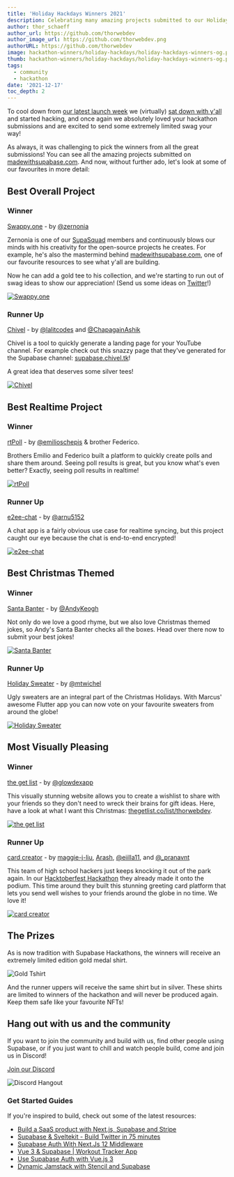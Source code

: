 ```yaml
---
title: 'Holiday Hackdays Winners 2021'
description: Celebrating many amazing projects submitted to our Holiday Hackdays Hackathon.
author: thor_schaeff
author_url: https://github.com/thorwebdev
author_image_url: https://github.com/thorwebdev.png
authorURL: https://github.com/thorwebdev
image: hackathon-winners/holiday-hackdays/holiday-hackdays-winners-og.png
thumb: hackathon-winners/holiday-hackdays/holiday-hackdays-winners-og.png
tags:
  - community
  - hackathon
date: '2021-12-17'
toc_depth: 2
---
```


To cool down from [our latest launch week](/blog/2021/12/15/beta-november-2021-launch-week-recap) we (virtually) [sat down with y'all](https://youtu.be/TijBVcV4jXw) and started hacking, and once again we absolutely loved your hackathon submissions and are excited to send some extremely limited swag your way!

As always, it was challenging to pick the winners from all the great submissions! You can see all the amazing projects submitted on [madewithsupabase.com](https://www.madewithsupabase.com/holiday-hackdays). And now, without further ado, let's look at some of our favourites in more detail:

## Best Overall Project

### Winner

[Swappy.one](https://github.com/zernonia/swappy-one) - by [@zernonia](https://twitter.com/zernonia)

Zernonia is one of our [SupaSquad](https://supabase.com/docs/handbook/supasquad) members and continuously blows our minds with his creativity for the open-source projects he creates. For example, he's also the mastermind behind [madewithsupabase.com](https://www.madewithsupabase.com/), one of our favourite resources to see what y'all are building.

Now he can add a gold tee to his collection, and we're starting to run out of swag ideas to show our appreciation! (Send us some ideas on [Twitter](https://twitter.com/supabase)!)

[![Swappy.one](https://www.madewithsupabase.com/api/resize?link=Swappy.one-rsx33-Frame%2030.png&w=1000)](https://github.com/zernonia/swappy-one)

### Runner Up

[Chivel](https://github.com/lalit2005/chivel) - by [@lalitcodes](https://twitter.com/lalitcodes) and [@ChapagainAshik](https://twitter.com/ChapagainAshik)

Chivel is a tool to quickly generate a landing page for your YouTube channel. For example check out this snazzy page that they've generated for the Supabase channel: [supabase.chivel.tk](https://supabase.chivel.tk/)!

A great idea that deserves some silver tees!

[![Chivel](https://www.madewithsupabase.com/api/resize?link=Chivel-a03sx-ogimage.png&w=1000)](https://github.com/lalit2005/chivel)

## Best Realtime Project

### Winner

[rtPoll](https://github.com/emilioschepis/rtpoll) - by [@emilioschepis](https://twitter.com/emilioschepis) & brother Federico.

Brothers Emilio and Federico built a platform to quickly create polls and share them around. Seeing poll results is great, but you know what's even better? Exactly, seeing poll results in realtime!

[![rtPoll](https://madewithsupabase.com/api/resize?link=RT%20Poll%20-%20Realtime%20Polls-bpl8s-rtpoll-rt.png&w=1000)](https://github.com/emilioschepis/rtpoll)

### Runner Up

[e2ee-chat](https://github.com/arnu515/supabase-e2ee-chat) - by [@arnu5152](https://twitter.com/arnu5152)

A chat app is a fairly obvious use case for realtime syncing, but this project caught our eye because the chat is end-to-end encrypted!

[![e2ee-chat](https://www.madewithsupabase.com/api/resize?link=End-to-end%20encrypted%20chat-eap1qg-Screenshot%20from%202021-12-12%2014-32-08.png&w=1000)](https://github.com/arnu515/supabase-e2ee-chat)

## Best Christmas Themed

### Winner

[Santa Banter](https://github.com/Keoooo/santa-banter) - by [@AndyKeogh](https://twitter.com/AndyKeogh)

Not only do we love a good rhyme, but we also love Christmas themed jokes, so Andy's Santa Banter checks all the boxes. Head over there now to submit your best jokes!

[![Santa Banter](https://madewithsupabase.com/api/resize?link=Santa%20Banter%20-dc8wef-Screenshot%202021-12-07%20at%2009.59.08.png&w=1000)](https://github.com/Keoooo/santa-banter)

### Runner Up

[Holiday Sweater](https://github.com/Morel-Tech/ugly_sweater_app) - by [@mtwichel](https://twitter.com/mtwichel)

Ugly sweaters are an integral part of the Christmas Holidays. With Marcus' awesome Flutter app you can now vote on your favourite sweaters from around the globe!

[![Holiday Sweater](https://madewithsupabase.com/api/resize?link=Holiday%20Sweater%20Contest-pjm3r-Screen%20Shot%202021-12-12%20at%2010.52.24%20PM.png&w=1000)](https://github.com/Morel-Tech/ugly_sweater_app)

## Most Visually Pleasing

### Winner

[the get list](https://github.com/glowdex/wishlist) - by [@glowdexapp](https://twitter.com/glowdexapp)

This visually stunning website allows you to create a wishlist to share with your friends so they don't need to wreck their brains for gift ideas. Here, have a look at what I want this Christmas: [thegetlist.co/list/thorwebdev](https://www.thegetlist.co/list/thorwebdev).

[![the get list](https://www.madewithsupabase.com/api/resize?link=thegetlist.png&w=1000)](https://github.com/glowdex/wishlist)

### Runner Up

[card creator](https://github.com/maggie-j-liu/card-creator) - by [maggie-j-liu](https://github.com/maggie-j-liu), [Arash](https://github.com/arashnrim), [@eiilla11](https://twitter.com/eiilla11), and [@_pranavnt](https://twitter.com/_pranavnt)

This team of high school hackers just keeps knocking it out of the park again. In our [Hacktoberfest Hackathon](https://supabase.com/blog/2021/10/14/hacktoberfest-hackathon-winners-2021#most-spookyfun) they already made it onto the podium. This time around they built this stunning greeting card platform that lets you send well wishes to your friends around the globe in no time. We love it!

[![card creator](https://madewithsupabase.com/api/resize?link=Card%20Creator-vs9hc-Screen%20Shot%202021-12-12%20at%2011.12.23%20PM.png&w=1000)](https://youtu.be/Yx4N2bONA44)

## The Prizes

As is now tradition with Supabase Hackathons, the winners will receive an extremely limited edition gold medal shirt.

![Gold Tshirt](/images/blog/hackathon-winners/holiday-hackdays/holiday-hackdays-winners-shirt.png)

And the runner uppers will receive the same shirt but in silver. These shirts are limited to winners of the hackathon and will never be produced again. Keep them safe like your favourite NFTs!

## Hang out with us and the community

If you want to join the community and build with us, find other people using Supabase, or if you just want to chill and watch people build, come and join us in Discord!

[Join our Discord](https://discord.supabase.com)

![Discord Hangout](/images/blog/hackathon/community.png)

### Get Started Guides

If you're inspired to build, check out some of the latest resources:

- [Build a SaaS product with Next.js, Supabase and Stripe](https://egghead.io/courses/build-a-saas-product-with-next-js-supabase-and-stripe-61f2bc20)
- [Supabase & Sveltekit - Build Twitter in 75 minutes](https://youtu.be/mPQyckogDYc)
- [Supabase Auth With Next.Js 12 Middleware](https://jitsu.com/blog/supabase-nextjs-middleware#what-were-going-to-build)
- [Vue 3 & Supabase | Workout Tracker App](https://www.youtube.com/watch?v=3tF0fGkd4ho)
- [Use Supabase Auth with Vue.js 3](https://vueschool.io/articles/vuejs-tutorials/use-supabase-auth-with-vue-js-3/)
- [Dynamic Jamstack with Stencil and Supabase](https://ionicframework.com/blog/dynamic-jamstack-with-stencil-and-supabase)
